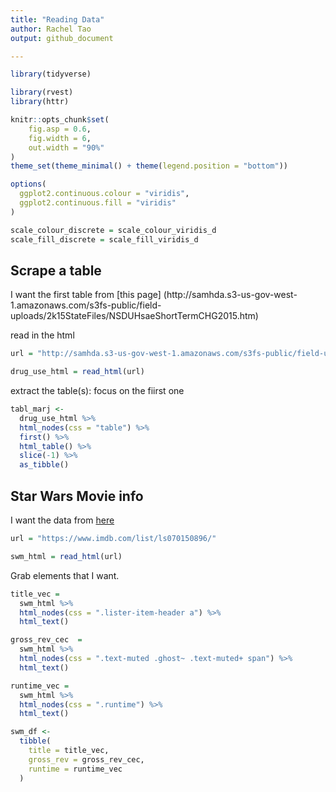 ```yaml
---
title: "Reading Data"
author: Rachel Tao
output: github_document

---
```


```r

library(tidyverse)

library(rvest)
library(httr)

knitr::opts_chunk$set(
	fig.asp = 0.6,
	fig.width = 6,
	out.width = "90%"
)
theme_set(theme_minimal() + theme(legend.position = "bottom"))

options(
  ggplot2.continuous.colour = "viridis",
  ggplot2.continuous.fill = "viridis"
)

scale_colour_discrete = scale_colour_viridis_d
scale_fill_discrete = scale_fill_viridis_d
```

## Scrape a table

I want the first table from [this page] (http://samhda.s3-us-gov-west-1.amazonaws.com/s3fs-public/field-uploads/2k15StateFiles/NSDUHsaeShortTermCHG2015.htm)

read in the html

```r
url = "http://samhda.s3-us-gov-west-1.amazonaws.com/s3fs-public/field-uploads/2k15StateFiles/NSDUHsaeShortTermCHG2015.htm"

drug_use_html = read_html(url)
```

extract the table(s): focus on the fiirst one

```r
tabl_marj <- 
  drug_use_html %>% 
  html_nodes(css = "table") %>% 
  first() %>%
  html_table() %>%
  slice(-1) %>% 
  as_tibble()
```

## Star Wars Movie info

I want the data from [here](https://www.imdb.com/list/ls070150896/)

```r
url = "https://www.imdb.com/list/ls070150896/"

swm_html = read_html(url)
```

Grab elements that I want.

```r
title_vec = 
  swm_html %>% 
  html_nodes(css = ".lister-item-header a") %>% 
  html_text()

gross_rev_cec  = 
  swm_html %>% 
  html_nodes(css = ".text-muted .ghost~ .text-muted+ span") %>% 
  html_text()

runtime_vec =
  swm_html %>% 
  html_nodes(css = ".runtime") %>% 
  html_text()

swm_df <- 
  tibble(
    title = title_vec,
    gross_rev = gross_rev_cec,
    runtime = runtime_vec
  )
```

